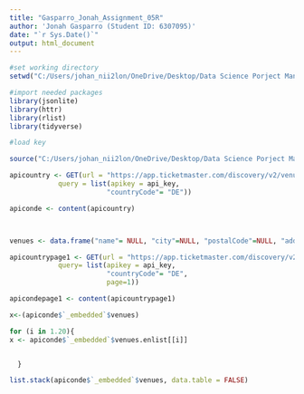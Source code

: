```yaml
---
title: "Gasparro_Jonah_Assignment_05R"
author: 'Jonah Gasparro (Student ID: 6307095)'
date: "`r Sys.Date()`"
output: html_document
---
```


```r
#set working directory 
setwd("C:/Users/johan_nii2lon/OneDrive/Desktop/Data Science Porject Management/Assigements/Assignment 5/Assignment05")

#import needed packages
library(jsonlite)
library(httr)
library(rlist)
library(tidyverse)


```


```r
#load key

source("C:/Users/johan_nii2lon/OneDrive/Desktop/Data Science Porject Management/Assigements/Assignment 5/Api_key.R")

apicountry <- GET(url = "https://app.ticketmaster.com/discovery/v2/venues/", 
            query = list(apikey = api_key,
                        "countryCode"= "DE"))

apiconde <- content(apicountry)



venues <- data.frame("name"= NULL, "city"=NULL, "postalCode"=NULL, "address"=NULL, "url"=NULL, "longitude"= NULL, "latitude" = NULL)

apicountrypage1 <- GET(url = "https://app.ticketmaster.com/discovery/v2/venues/", 
            query= list(apikey = api_key,
                        "countryCode"= "DE", 
                        page=1))

apicondepage1 <- content(apicountrypage1)

x<-(apiconde$`_embedded`$venues)

for (i in 1.20){
x <- apiconde$`_embedded`$venues.enlist[[i]]


  }

list.stack(apiconde$`_embedded`$venues, data.table = FALSE)

```


```r
```




